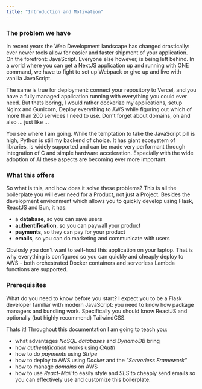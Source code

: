 ```yaml
---
title: "Introduction and Motivation"
---
```

### The problem we have
In recent years the Web Development landscape has changed drastically: ever newer tools 
allow for easier and faster shipment of your application. On the forefront: JavaScript.
Everyone else however, is being left behind. In a world where you can get a NextJS
application up and running with ONE command, we have to fight to set up Webpack or give up and
live with vanilla JavaScript. 

The same is true for deployment: connect your repository to Vercel, and you have a fully managed 
application running with everything you could ever need. But thats boring, I would rather
dockerize my applications, setup Nginx and Gunicorn, Deploy everything to AWS while figuring out which of
more than 200 services I need to use. Don't forget about domains, oh and also ... just like ...

You see where I am going. While the temptation to take the JavaScript pill is high, Python is still my backend of choice.
It has giant ecosystem of libraries, is widely supported and can be made very performant through 
integration of C and simple hardware acceleration. Especially with the wide adoption of AI these aspects 
are becoming ever more important.


### What this offers
So what is this, and how does it solve these problems?
This is all the boilerplate you will ever need for a Product, not just a Project. Besides the development
environment which allows you to quickly develop using Flask, ReactJS and Bun, it has:
- a **database**, so you can save users
- **authentification**, so you can paywall your product
- **payments**, so they can pay for your product
- **emails**, so you can do marketing and communicate with users

Obviosly you don't want to self-host this application on your laptop. That is why
everything is configured so you can quickly and cheaply deploy to AWS - 
both orchestrated Docker containers and serverless Lambda functions are supported.

### Prerequisites
What do you need to know before you start? I expect you to be a Flask developer familiar with modern 
JavaScript: you need to know how package managers and bundling work. Specifically you should know ReactJS
and optionally (but highly recommend) TailwindCSS. 

Thats it! Throughout this documentation I am going to teach you:
- what advantages *NoSQL databases* and *DynamoDB* bring
- how *authentification* works using *OAuth*
- how to do *payments* using *Stripe*
- how to deploy to AWS using *Docker* and the *"Serverless Framework"*
- how to manage *domains* on AWS
- how to use *React-Mail* to easily style and *SES* to cheaply send emails 
so you can effectively use and customize this boilerplate. 


